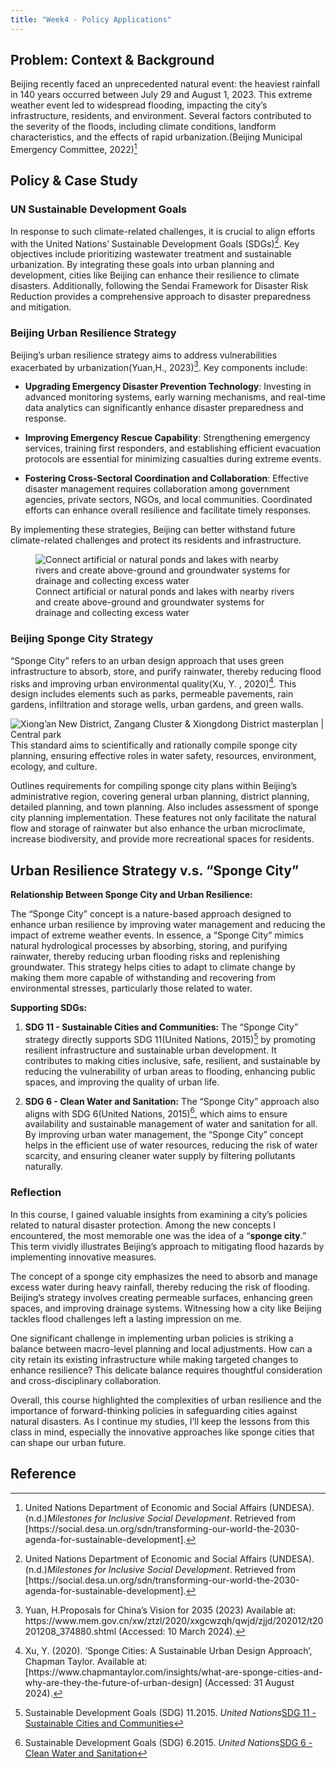 ```yaml
---
title: "Week4 - Policy Applications"
---
```


## Problem: Context & Background

Beijing recently faced an unprecedented natural event: the heaviest rainfall in 140 years occurred between July 29 and August 1, 2023. This extreme weather event led to widespread flooding, impacting the city’s infrastructure, residents, and environment. Several factors contributed to the severity of the floods, including climate conditions, landform characteristics, and the effects of rapid urbanization.(Beijing Municipal Emergency Committee, 2022)[^wk4_policy-1]


## Policy & Case Study

### UN Sustainable Development Goals

In response to such climate-related challenges, it is crucial to align efforts with the United Nations’ Sustainable Development Goals (SDGs)[^wk4_policy-2]. Key objectives include prioritizing wastewater treatment and sustainable urbanization. By integrating these goals into urban planning and development, cities like Beijing can enhance their resilience to climate disasters. Additionally, following the Sendai Framework for Disaster Risk Reduction provides a comprehensive approach to disaster preparedness and mitigation.


### Beijing Urban Resilience Strategy

Beijing’s urban resilience strategy aims to address vulnerabilities exacerbated by urbanization(Yuan,H., 2023)[^wk4_policy-3]. Key components include:



-   **Upgrading Emergency Disaster Prevention Technology**: Investing in advanced monitoring systems, early warning mechanisms, and real-time data analytics can significantly enhance disaster preparedness and response.

-   **Improving Emergency Rescue Capability**: Strengthening emergency services, training first responders, and establishing efficient evacuation protocols are essential for minimizing casualties during extreme events.

-   **Fostering Cross-Sectoral Coordination and Collaboration**: Effective disaster management requires collaboration among government agencies, private sectors, NGOs, and local communities. Coordinated efforts can enhance overall resilience and facilitate timely responses.

By implementing these strategies, Beijing can better withstand future climate-related challenges and protect its residents and infrastructure.

![Connect artificial or natural ponds and lakes with nearby rivers and create above-ground and groundwater systems for drainage and collecting excess water](images/clipboard-211754604.png){fig-align="center"}

### Beijing Sponge City Strategy

“Sponge City” refers to an urban design approach that uses green infrastructure to absorb, store, and purify rainwater, thereby reducing flood risks and improving urban environmental quality(Xu, Y. , 2020)[^wk4_policy-4]. This design includes elements such as parks, permeable pavements, rain gardens, infiltration and storage wells, urban gardens, and green walls.



![Xiong'an New District, Zangang Cluster & Xiongdong District masterplan \| Central park](images/clipboard-959501741.png) This standard aims to scientifically and rationally compile sponge city planning, ensuring effective roles in water safety, resources, environment, ecology, and culture.

Outlines requirements for compiling sponge city plans within Beijing’s administrative region, covering general urban planning, district planning, detailed planning, and town planning. Also includes assessment of sponge city planning implementation. These features not only facilitate the natural flow and storage of rainwater but also enhance the urban microclimate, increase biodiversity, and provide more recreational spaces for residents.

## Urban Resilience Strategy v.s. "Sponge City"

**Relationship Between Sponge City and Urban Resilience:**

The "Sponge City" concept is a nature-based approach designed to enhance urban resilience by improving water management and reducing the impact of extreme weather events. In essence, a "Sponge City" mimics natural hydrological processes by absorbing, storing, and purifying rainwater, thereby reducing urban flooding risks and replenishing groundwater. This strategy helps cities to adapt to climate change by making them more capable of withstanding and recovering from environmental stresses, particularly those related to water.

**Supporting SDGs:**

1. **SDG 11 - Sustainable Cities and Communities:** The "Sponge City" strategy directly supports SDG 11(United Nations, 2015)[^wk4_policy-5] by promoting resilient infrastructure and sustainable urban development. It contributes to making cities inclusive, safe, resilient, and sustainable by reducing the vulnerability of urban areas to flooding, enhancing public spaces, and improving the quality of urban life.

2. **SDG 6 - Clean Water and Sanitation:** The "Sponge City" approach also aligns with SDG 6(United Nations, 2015)[^wk4_policy-6], which aims to ensure availability and sustainable management of water and sanitation for all. By improving urban water management, the "Sponge City" concept helps in the efficient use of water resources, reducing the risk of water scarcity, and ensuring cleaner water supply by filtering pollutants naturally.


### Reflection

In this course, I gained valuable insights from examining a city’s policies related to natural disaster protection. Among the new concepts I encountered, the most memorable one was the idea of a “**sponge city**.” This term vividly illustrates Beijing’s approach to mitigating flood hazards by implementing innovative measures.

The concept of a sponge city emphasizes the need to absorb and manage excess water during heavy rainfall, thereby reducing the risk of flooding. Beijing’s strategy involves creating permeable surfaces, enhancing green spaces, and improving drainage systems. Witnessing how a city like Beijing tackles flood challenges left a lasting impression on me.

One significant challenge in implementing urban policies is striking a balance between macro-level planning and local adjustments. How can a city retain its existing infrastructure while making targeted changes to enhance resilience? This delicate balance requires thoughtful consideration and cross-disciplinary collaboration.

Overall, this course highlighted the complexities of urban resilience and the importance of forward-thinking policies in safeguarding cities against natural disasters. As I continue my studies, I’ll keep the lessons from this class in mind, especially the innovative approaches like sponge cities that can shape our urban future.

## Reference


[^wk4_policy-1]: United Nations Department of Economic and Social Affairs (UNDESA). (n.d.)*Milestones for Inclusive Social Development*. Retrieved from \[https://social.desa.un.org/sdn/transforming-our-world-the-2030-agenda-for-sustainable-development\].


[^wk4_policy-2]: United Nations Department of Economic and Social Affairs (UNDESA). (n.d.)*Milestones for Inclusive Social Development*. Retrieved from \[https://social.desa.un.org/sdn/transforming-our-world-the-2030-agenda-for-sustainable-development\].

[^wk4_policy-3]: Yuan, H.Proposals for China's Vision for 2035 (2023) Available at: https://www.mem.gov.cn/xw/ztzl/2020/xxgcwzqh/qwjd/zjjd/202012/t20201208_374880.shtml (Accessed: 10 March 2024).

[^wk4_policy-4]: Xu, Y. (2020). ‘Sponge Cities: A Sustainable Urban Design Approach’, Chapman Taylor. Available at: \[https://www.chapmantaylor.com/insights/what-are-sponge-cities-and-why-are-they-the-future-of-urban-design\] (Accessed: 31 August 2024).

[^wk4_policy-5]:Sustainable Development Goals (SDG) 11.2015. _United Nations_[SDG 11 - Sustainable Cities and Communities](https://sdgs.un.org/goals/goal11)

[^wk4_policy-6]:Sustainable Development Goals (SDG) 6.2015. _United Nations_[SDG 6 - Clean Water and Sanitation](https://sdgs.un.org/goals/goal6)


